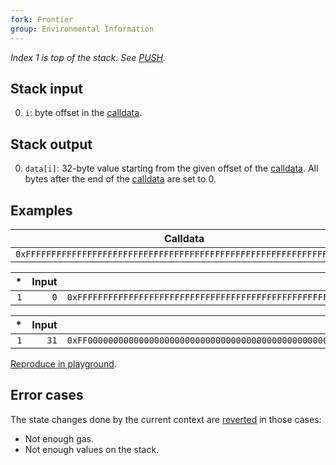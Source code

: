 ```yaml
---
fork: Frontier
group: Environmental Information
---
```


_Index 1 is top of the stack. See [PUSH](/#60)._

## Stack input

0. `i`: byte offset in the [calldata](/about).

## Stack output

0. `data[i]`: 32-byte value starting from the given offset of the [calldata](/about). All bytes after the end of the [calldata](/about) are set to 0.

## Examples

| Calldata                                                             |
| -------------------------------------------------------------------- |
| `0xFFFFFFFFFFFFFFFFFFFFFFFFFFFFFFFFFFFFFFFFFFFFFFFFFFFFFFFFFFFFFFFF` |

|  \* | Input |                                                               Output |
| --: | ----: | -------------------------------------------------------------------: |
| `1` |   `0` | `0xFFFFFFFFFFFFFFFFFFFFFFFFFFFFFFFFFFFFFFFFFFFFFFFFFFFFFFFFFFFFFFFF` |

|  \* | Input |                                                               Output |
| --: | ----: | -------------------------------------------------------------------: |
| `1` |  `31` | `0xFF00000000000000000000000000000000000000000000000000000000000000` |

[Reproduce in playground](/playground?unit=Wei&callData=0xFFFFFFFFFFFFFFFFFFFFFFFFFFFFFFFFFFFFFFFFFFFFFFFFFFFFFFFFFFFFFFFF&codeType=Mnemonic&code='~1w0yzz~2w31y'~%2F%2F%20Example%20z%5CnyzCALLDATALOADwzPUSH1%20%01wyz~_).

## Error cases

The state changes done by the current context are [reverted](#FD) in those cases:

- Not enough gas.
- Not enough values on the stack.
